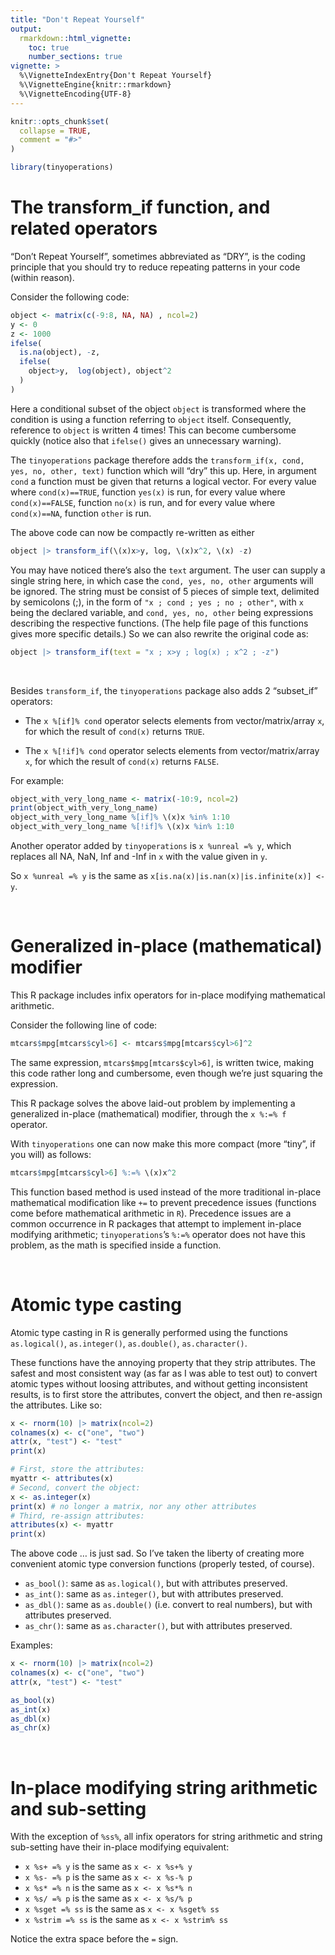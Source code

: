 ---
title: "Don't Repeat Yourself"
output:
  rmarkdown::html_vignette:
    toc: true
    number_sections: true
vignette: >
  %\VignetteIndexEntry{Don't Repeat Yourself}
  %\VignetteEngine{knitr::rmarkdown}
  %\VignetteEncoding{UTF-8}
---

```{r, include = FALSE}
knitr::opts_chunk$set(
  collapse = TRUE,
  comment = "#>"
)
```

```{r setup}
library(tinyoperations)
```


# The transform_if function, and related operators

"Don't Repeat Yourself", sometimes abbreviated as "DRY", is the coding principle that you should try to reduce repeating patterns in your code (within reason).

Consider the following code:


```{r echo=TRUE}
object <- matrix(c(-9:8, NA, NA) , ncol=2)
y <- 0
z <- 1000
ifelse(
  is.na(object), -z,
  ifelse(
    object>y,  log(object), object^2
  )
)
```


Here a conditional subset of the object `object` is transformed where the condition is using a function referring to `object` itself. Consequently, reference to `object` is written 4 times! This can become cumbersome quickly (notice also that `ifelse()` gives an unnecessary warning).


The `tinyoperations` package therefore adds the `transform_if(x, cond, yes, no, other, text)` function which will "dry" this up.
Here, in argument `cond` a function must be given that returns a logical vector. For every value where `cond(x)==TRUE`, function `yes(x)` is run, for every value where `cond(x)==FALSE`, function `no(x)` is run, and for every value where `cond(x)==NA`, function `other` is run.

The above code can now be compactly re-written as either

```{r echo=TRUE}
object |> transform_if(\(x)x>y, log, \(x)x^2, \(x) -z)
```


You may have noticed there's also the `text` argument. The user can supply a single string here, in which case the `cond, yes, no, other` arguments will be ignored. The string must be consist of 5 pieces of simple text, delimited by semicolons (;), in the form of `"x ; cond ; yes ; no ; other"`, with `x` being the declared variable, and `cond, yes, no, other` being expressions describing the respective functions. (The help file page of this functions gives more specific details.) So we can also rewrite the original code as:

```{r echo=TRUE}
object |> transform_if(text = "x ; x>y ; log(x) ; x^2 ; -z")
```


&nbsp;

Besides `transform_if`, the `tinyoperations` package also adds 2 "subset_if" operators:

 - The `x %[if]% cond` operator selects elements from vector/matrix/array `x`, for which the result of `cond(x)` returns `TRUE`.

 - The `x %[!if]% cond` operator selects elements from vector/matrix/array `x`, for which the result of `cond(x)` returns `FALSE`.

For example:

```{r}
object_with_very_long_name <- matrix(-10:9, ncol=2)
print(object_with_very_long_name)
object_with_very_long_name %[if]% \(x)x %in% 1:10
object_with_very_long_name %[!if]% \(x)x %in% 1:10
```


Another operator added by `tinyoperations` is `x %unreal =% y`, which replaces all NA, NaN, Inf and -Inf in `x` with the value given in `y`.

So `x %unreal =% y` is the same as `x[is.na(x)|is.nan(x)|is.infinite(x)] <- y`.


&nbsp;


# Generalized in-place (mathematical) modifier


This R package includes infix operators for in-place modifying mathematical arithmetic.

Consider the following line of code:

```{r eval=FALSE}
mtcars$mpg[mtcars$cyl>6] <- mtcars$mpg[mtcars$cyl>6]^2
```

The same expression, `mtcars$mpg[mtcars$cyl>6]`, is written twice, making this code rather long and cumbersome, even though we're just squaring the expression. 

This R package solves the above laid-out problem by implementing a generalized in-place (mathematical) modifier, through the `x %:=% f` operator.

With `tinyoperations` one can now make this more compact (more "tiny", if you will) as follows:

```{r eval=FALSE}
mtcars$mpg[mtcars$cyl>6] %:=% \(x)x^2
```


This function based method is used instead of the more traditional in-place mathematical modification like `+=` to prevent precedence issues (functions come before mathematical arithmetic in `R`). Precedence issues are a common occurrence in R packages that attempt to implement in-place modifying arithmetic; `tinyoperations`'s `%:=%` operator does not have this problem, as the math is specified inside a function.

&nbsp;

# Atomic type casting

Atomic type casting in R is generally performed using the functions `as.logical()`, `as.integer()`, `as.double()`, `as.character()`.

These functions have the annoying property that they strip attributes. The safest and most consistent way (as far as I was able to test out) to convert atomic types without loosing attributes, and without getting inconsistent results, is to first store the attributes, convert the object, and then re-assign the attributes. Like so:

```{r}
x <- rnorm(10) |> matrix(ncol=2)
colnames(x) <- c("one", "two")
attr(x, "test") <- "test"
print(x)

# First, store the attributes:
myattr <- attributes(x)
# Second, convert the object:
x <- as.integer(x)
print(x) # no longer a matrix, nor any other attributes
# Third, re-assign attributes:
attributes(x) <- myattr
print(x)

```


The above code ... is just sad. So I've taken the liberty of creating more convenient atomic type conversion functions (properly tested, of course).

 - `as_bool()`: same as `as.logical()`, but with attributes preserved.
 - `as_int()`: same as `as.integer()`, but with attributes preserved.
 - `as_dbl()`: same as `as.double()` (i.e. convert to real numbers), but with attributes preserved.
 - `as_chr()`: same as `as.character()`, but with attributes preserved.
 
Examples:

```{r}
x <- rnorm(10) |> matrix(ncol=2)
colnames(x) <- c("one", "two")
attr(x, "test") <- "test"

as_bool(x)
as_int(x)
as_dbl(x)
as_chr(x)
```


&nbsp;

# In-place modifying string arithmetic and sub-setting

With the exception of  `%ss%`, all infix operators for string arithmetic and string sub-setting have their in-place modifying equivalent:

 - `x %s+ =% y` is the same as `x <- x %s+% y`
 - `x %s- =% p` is the same as `x <- x %s-% p`
 - `x %s* =% n` is the same as `x <- x %s*% n`
 - `x %s/ =% p` is the same as `x <- x %s/% p`
 - `x %sget =% ss` is the same as `x <- x %sget% ss`
 - `x %strim =% ss` is the same as `x <- x %strim% ss`

 
Notice the extra space before the `=` sign. 


&nbsp;

